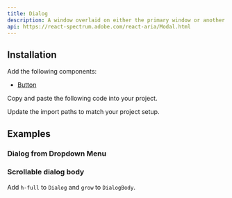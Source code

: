 ```yaml
---
title: Dialog
description: A window overlaid on either the primary window or another dialog window, rendering the content underneath inert.
api: https://react-spectrum.adobe.com/react-aria/Modal.html
---
```


<ComponentPreview name="ui/dialog/demo.tsx" />

## Installation

<Steps>

<Step>Add the following components:</Step>

- [Button](/docs/components/ui/button)

<Step>Copy and paste the following code into your project.</Step>

<ComponentSource name="ui/dialog/index.tsx" />

<Step>Update the import paths to match your project setup.</Step>

</Steps>

## Examples

### Dialog from Dropdown Menu

<ComponentPreview name="ui/dialog/examples/from-dropdown.tsx" />

### Scrollable dialog body

Add `h-full` to `Dialog` and `grow` to `DialogBody`.

<ComponentPreview name="ui/dialog/examples/scrollable-body.tsx" />
